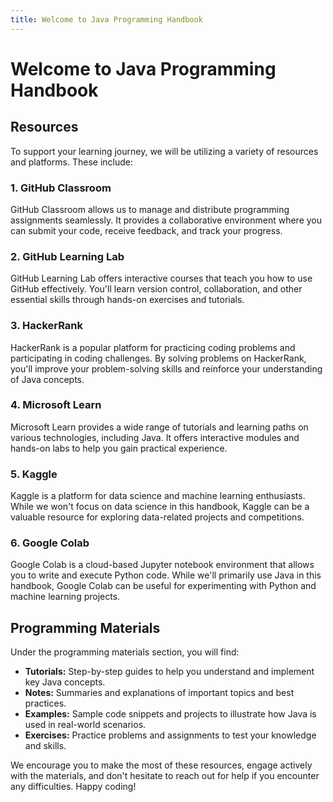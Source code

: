 ```yaml
---
title: Welcome to Java Programming Handbook
---
```


# Welcome to Java Programming Handbook

[//]: # (Welcome to the Java Programming Handbook! This handbook is a comprehensive collection of tutorials, notes, and resources designed to help you master the Java programming language. Whether you're a beginner just starting your programming journey or an experienced developer looking to sharpen your skills, this handbook has something for everyone. It's a work in progress and will be updated regularly with new content and resources.)

## Resources

To support your learning journey, we will be utilizing a variety of resources and platforms. These include:

### 1. GitHub Classroom

GitHub Classroom allows us to manage and distribute programming assignments seamlessly. It provides a collaborative environment where you can submit your code, receive feedback, and track your progress.

### 2. GitHub Learning Lab

GitHub Learning Lab offers interactive courses that teach you how to use GitHub effectively. You'll learn version control, collaboration, and other essential skills through hands-on exercises and tutorials.

### 3. HackerRank

HackerRank is a popular platform for practicing coding problems and participating in coding challenges. By solving problems on HackerRank, you'll improve your problem-solving skills and reinforce your understanding of Java concepts.

### 4. Microsoft Learn

Microsoft Learn provides a wide range of tutorials and learning paths on various technologies, including Java. It offers interactive modules and hands-on labs to help you gain practical experience.

### 5. Kaggle

Kaggle is a platform for data science and machine learning enthusiasts. While we won't focus on data science in this handbook, Kaggle can be a valuable resource for exploring data-related projects and competitions.

### 6. Google Colab

Google Colab is a cloud-based Jupyter notebook environment that allows you to write and execute Python code. While we'll primarily use Java in this handbook, Google Colab can be useful for experimenting with Python and machine learning projects.

## Programming Materials

Under the programming materials section, you will find:

- **Tutorials:** Step-by-step guides to help you understand and implement key Java concepts.
- **Notes:** Summaries and explanations of important topics and best practices.
- **Examples:** Sample code snippets and projects to illustrate how Java is used in real-world scenarios.
- **Exercises:** Practice problems and assignments to test your knowledge and skills.

We encourage you to make the most of these resources, engage actively with the materials, and don't hesitate to reach out for help if you encounter any difficulties. Happy coding!

